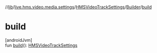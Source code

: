 //[lib](/api-reference/android/v2/home/content)/[live.hms.video.media.settings](../../index)/[HMSVideoTrackSettings](../index)/[Builder](index)/[build](build)

# build

[androidJvm]\
fun [build](build)(): [HMSVideoTrackSettings](../index)
